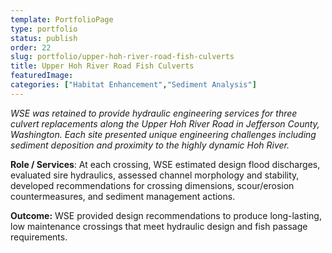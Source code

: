 ```yaml
---
template: PortfolioPage
type: portfolio
status: publish
order: 22
slug: portfolio/upper-hoh-river-road-fish-culverts
title: Upper Hoh River Road Fish Culverts
featuredImage: 
categories: ["Habitat Enhancement","Sediment Analysis"]
---
```


_WSE was retained to provide hydraulic engineering services for three culvert replacements along the Upper Hoh River Road in Jefferson County, Washington. Each site presented unique engineering challenges including sediment deposition and proximity to the highly dynamic Hoh River._  
  
**Role / Services**: At each crossing, WSE estimated design flood discharges, evaluated sire hydraulics, assessed channel morphology and stability, developed recommendations for crossing dimensions, scour/erosion countermeasures, and sediment management actions.  
  
**Outcome:** WSE provided design recommendations to produce long-lasting, low maintenance crossings that meet hydraulic design and fish passage requirements.